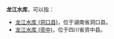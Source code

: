 '''龙江水库'''，可以指：
*[[龙江水库_(洞口县)|龙江水库 (洞口县)]]，位于湖南省洞口县。
*[[龙江水库_(资中)|龙江水库 (资中)]]，位于四川省资中县。

{{dab|L|cat=四字水庫消歧義}}